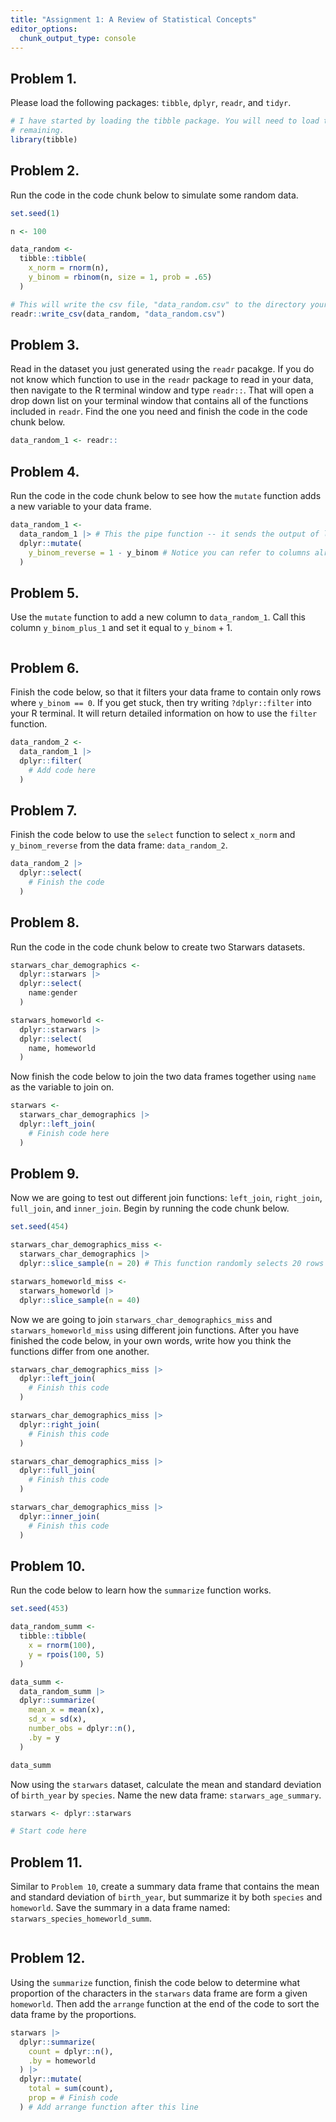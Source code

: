 ```yaml
---
title: "Assignment 1: A Review of Statistical Concepts"
editor_options: 
  chunk_output_type: console
---
```


## Problem 1.

Please load the following packages: `tibble`, `dplyr`, `readr`, and `tidyr`.

```r
# I have started by loading the tibble package. You will need to load the 
# remaining.
library(tibble)

```

## Problem 2. 

Run the code in the code chunk below to simulate some random data. 

```r
set.seed(1)

n <- 100

data_random <- 
  tibble::tibble(
    x_norm = rnorm(n),
    y_binom = rbinom(n, size = 1, prob = .65)
  )

# This will write the csv file, "data_random.csv" to the directory your R session is currently pointed to. To find this directory you can use getwd(). This will print the name of the directory your R session is currenlty pointed to. 
readr::write_csv(data_random, "data_random.csv")
```

## Problem 3. 

Read in the dataset you just generated using the `readr` pacakge. If you do not know which function to use in the `readr` package to read in your data, then navigate to the R terminal window and type `readr::`. That will open a drop down list on your terminal window that contains all of the functions included in `readr`. Find the one you need and finish the code in the code chunk below.

```r
data_random_1 <- readr::
```

## Problem 4. 

Run the code in the code chunk below to see how the `mutate` function adds a new variable to your data frame.

```r
data_random_1 <- 
  data_random_1 |> # This the pipe function -- it sends the output of line 51 into the function on line 52
  dplyr::mutate(
    y_binom_reverse = 1 - y_binom # Notice you can refer to columns already in your data frame
  )
```

## Problem 5. 

Use the `mutate` function to add a new column to `data_random_1`. Call this column `y_binom_plus_1` and set it equal to `y_binom` + 1. 

```r

```

## Problem 6. 

Finish the code below, so that it filters your data frame to contain only rows where `y_binom == 0`. If you get stuck, then try writing `?dplyr::filter` into your R terminal. It will return detailed information on how to use the `filter` function.  

```r
data_random_2 <- 
  data_random_1 |>
  dplyr::filter(
    # Add code here
  )
```

## Problem 7.

Finish the code below to use the `select` function to select `x_norm` and `y_binom_reverse` from the data frame: `data_random_2`.

```r
data_random_2 |>
  dplyr::select(
    # Finish the code
  )
```

## Problem 8. 

Run the code in the code chunk below to create two Starwars datasets.

```r
starwars_char_demographics <- 
  dplyr::starwars |>
  dplyr::select(
    name:gender
  )

starwars_homeworld <- 
  dplyr::starwars |>
  dplyr::select(
    name, homeworld
  )
```

Now finish the code below to join the two data frames together using `name` as the variable to join on. 

```r
starwars <- 
  starwars_char_demographics |>
  dplyr::left_join(
    # Finish code here
  )
```

## Problem 9. 

Now we are going to test out different join functions: `left_join`, `right_join`, `full_join`, and `inner_join`. Begin by running the code chunk below.

```r
set.seed(454)

starwars_char_demographics_miss <-
  starwars_char_demographics |>
  dplyr::slice_sample(n = 20) # This function randomly selects 20 rows

starwars_homeworld_miss <-
  starwars_homeworld |>
  dplyr::slice_sample(n = 40)
```

Now we are going to join `starwars_char_demographics_miss` and `starwars_homeworld_miss` using different join functions. After you have finished the code below, in your own words, write how you think the functions differ from one another. 

```r
starwars_char_demographics_miss |> 
  dplyr::left_join(
    # Finish this code
  )

starwars_char_demographics_miss |>
  dplyr::right_join(
    # Finish this code
  )

starwars_char_demographics_miss |>
  dplyr::full_join(
    # Finish this code
  )

starwars_char_demographics_miss |>
  dplyr::inner_join(
    # Finish this code
  )


```

## Problem 10. 

Run the code below to learn how the `summarize` function works. 

```r
set.seed(453)

data_random_summ <- 
  tibble::tibble(
    x = rnorm(100),
    y = rpois(100, 5)
  )

data_summ <- 
  data_random_summ |>
  dplyr::summarize(
    mean_x = mean(x),
    sd_x = sd(x),
    number_obs = dplyr::n(),
    .by = y
  )

data_summ
```

Now using the `starwars` dataset, calculate the mean and standard deviation of `birth_year` by `species`. Name the new data frame: `starwars_age_summary`.

```r
starwars <- dplyr::starwars

# Start code here 
```

## Problem 11.

Similar to `Problem 10`, create a summary data frame that contains the mean and standard deviation of `birth_year`, but summarize it by both `species` and `homeworld`. Save the summary in a data frame named: `starwars_species_homeworld_summ`.

```r

```

## Problem 12.

Using the `summarize` function, finish the code below to determine what proportion of the characters in the `starwars` data frame are form a given `homeworld`. Then add the `arrange` function at the end of the code to sort the data frame by the proportions. 

```r
starwars |>
  dplyr::summarize(
    count = dplyr::n(),
    .by = homeworld
  ) |>
  dplyr::mutate(
    total = sum(count),
    prop = # Finish code
  ) # Add arrange function after this line
```

